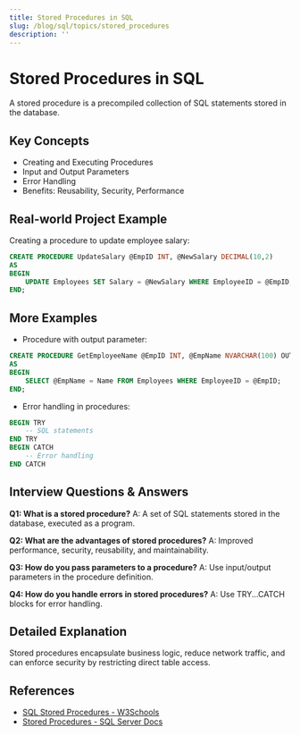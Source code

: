 ```yaml
---
title: Stored Procedures in SQL
slug: /blog/sql/topics/stored_procedures
description: ''
---
```

# Stored Procedures in SQL

A stored procedure is a precompiled collection of SQL statements stored in the database.

## Key Concepts
- Creating and Executing Procedures
- Input and Output Parameters
- Error Handling
- Benefits: Reusability, Security, Performance

## Real-world Project Example
Creating a procedure to update employee salary:
```sql
CREATE PROCEDURE UpdateSalary @EmpID INT, @NewSalary DECIMAL(10,2)
AS
BEGIN
    UPDATE Employees SET Salary = @NewSalary WHERE EmployeeID = @EmpID;
END;
```

## More Examples
- Procedure with output parameter:
```sql
CREATE PROCEDURE GetEmployeeName @EmpID INT, @EmpName NVARCHAR(100) OUTPUT
AS
BEGIN
    SELECT @EmpName = Name FROM Employees WHERE EmployeeID = @EmpID;
END;
```
- Error handling in procedures:
```sql
BEGIN TRY
    -- SQL statements
END TRY
BEGIN CATCH
    -- Error handling
END CATCH
```

## Interview Questions & Answers
**Q1: What is a stored procedure?**
A: A set of SQL statements stored in the database, executed as a program.

**Q2: What are the advantages of stored procedures?**
A: Improved performance, security, reusability, and maintainability.

**Q3: How do you pass parameters to a procedure?**
A: Use input/output parameters in the procedure definition.

**Q4: How do you handle errors in stored procedures?**
A: Use TRY...CATCH blocks for error handling.

## Detailed Explanation
Stored procedures encapsulate business logic, reduce network traffic, and can enforce security by restricting direct table access.

## References
- [SQL Stored Procedures - W3Schools](https://www.w3schools.com/sql/sql_stored_procedures.asp)
- [Stored Procedures - SQL Server Docs](https://learn.microsoft.com/en-us/sql/relational-databases/stored-procedures/stored-procedures-database-engine)
